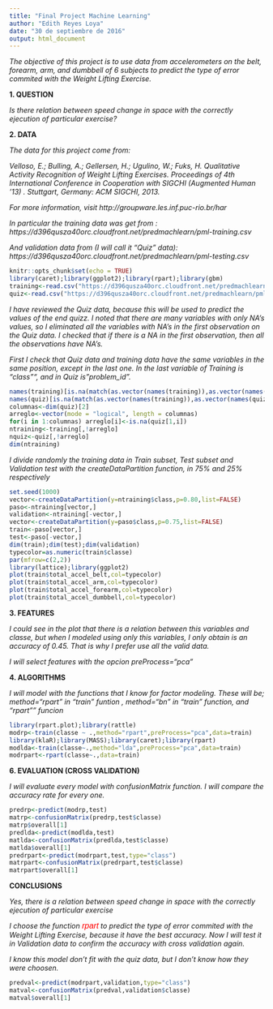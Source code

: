 ```yaml
---
title: "Final Project Machine Learning"
author: "Edith Reyes Loya"
date: "30 de septiembre de 2016"
output: html_document
---
```

<i>
The objective of this project is to use data from accelerometers on the belt, forearm, arm, and dumbbell of 6 subjects to predict the type of error commited with the Weight Lifting Exercise.
</i>

<b>
1. QUESTION
</b>

<i>
Is there relation between speed change in space with the correctly ejecution of particular exercise?
</i>

<b>
2. DATA
</b>

<i>
The data for this project come from:

Velloso, E.; Bulling, A.; Gellersen, H.; Ugulino, W.; Fuks, H. Qualitative Activity Recognition of Weight Lifting Exercises. Proceedings of 4th International Conference in Cooperation with SIGCHI (Augmented Human '13) . Stuttgart, Germany: ACM SIGCHI, 2013.

For more information, visit http://groupware.les.inf.puc-rio.br/har

In particular the training data was get from :
https://d396qusza40orc.cloudfront.net/predmachlearn/pml-training.csv

And validation data from (I will call it "Quiz" data):
https://d396qusza40orc.cloudfront.net/predmachlearn/pml-testing.csv
</i>

```r
knitr::opts_chunk$set(echo = TRUE)
library(caret);library(ggplot2);library(rpart);library(gbm)
training<-read.csv("https://d396qusza40orc.cloudfront.net/predmachlearn/pml-training.csv")
quiz<-read.csv("https://d396qusza40orc.cloudfront.net/predmachlearn/pml-testing.csv")
```
<i>
I have reviewed the Quiz data, because this will be used to predict the values of the end quizz. I noted that there are many variables with only NA's values, so I eliminated all the variables with NA's in the first observation on the Quiz data. I checked that if there is a NA in the first observation, then all the observations have NA's.

First I check that Quiz data and training data have the same variables in the same position, except in the last one. In the last variable of Training is "class"", and in Quiz is "problem_id".
</i>
```r
names(training)[is.na(match(as.vector(names(training)),as.vector(names(quiz))))]
names(quiz)[is.na(match(as.vector(names(training)),as.vector(names(quiz))))]
columnas<-dim(quiz)[2]
arreglo<-vector(mode = "logical", length = columnas)
for(i in 1:columnas) arreglo[i]<-is.na(quiz[1,i])
ntraining<-training[,!arreglo]
nquiz<-quiz[,!arreglo]
dim(ntraining)
```

<i>
I divide randomly the training data in Train subset, Test subset and Validation test with the createDataPartition function, in 75% and 25% respectively
</i>

```r
set.seed(1000)
vector<-createDataPartition(y=ntraining$class,p=0.80,list=FALSE)
paso<-ntraining[vector,]
validation<-ntraining[-vector,]
vector<-createDataPartition(y=paso$class,p=0.75,list=FALSE)
train<-paso[vector,]
test<-paso[-vector,]
dim(train);dim(test);dim(validation)
typecolor=as.numeric(train$classe)
par(mfrow=c(2,2))
library(lattice);library(ggplot2)
plot(train$total_accel_belt,col=typecolor)
plot(train$total_accel_arm,col=typecolor)
plot(train$total_accel_forearm,col=typecolor)
plot(train$total_accel_dumbbell,col=typecolor)
```

<b>
3. FEATURES
</b>

<i>
I could see in the plot that there is a relation between this variables and classe, but when I modeled using only this variables, I only obtain is an accuracy of 0.45. That is why I prefer use all the valid data.

I will select features with the opcion preProcess="pca"
</i>


<b>
4. ALGORITHMS
</b>

<i>
I will model with the functions that I know for factor modeling. These will be; method="rpart" in "train" funtion , method="bn" in "train" function, and "rpart"" funcion 
</i>

```r
library(rpart.plot);library(rattle)
modrp<-train(classe ~ .,method="rpart",preProcess="pca",data=train)
library(klaR);library(MASS);library(caret);library(rpart)
modlda<-train(classe~.,method="lda",preProcess="pca",data=train)
modrpart<-rpart(classe~.,data=train)
```
<b>
6. EVALUATION (CROSS VALIDATION)
</b>
<i>

I will evaluate every model with confusionMatrix function.
I will compare the accuracy rate for every one.

</i>
```r
predrp<-predict(modrp,test)
matrp<-confusionMatrix(predrp,test$classe)
matrp$overall[1]
predlda<-predict(modlda,test)
matlda<-confusionMatrix(predlda,test$classe)
matlda$overall[1]
predrpart<-predict(modrpart,test,type="class")
matrpart<-confusionMatrix(predrpart,test$classe)
matrpart$overall[1]
```
<b>

CONCLUSIONS
</b>

<i>
Yes, there is a relation between speed change in space with the correctly ejecution of particular exercise

I choose the function <font face="Arial" color="red" size=3>rpart</font> to predict the type of error commited with the Weight Lifting Exercise, because it have the best accuracy. Now I will test it in Validation data to confirm the accuracy with cross validation again.

I know this model don't fit with the quiz data, but I don't know how they were choosen.

</i>
```r
predval<-predict(modrpart,validation,type="class")
matval<-confusionMatrix(predval,validation$classe)
matval$overall[1]
```
